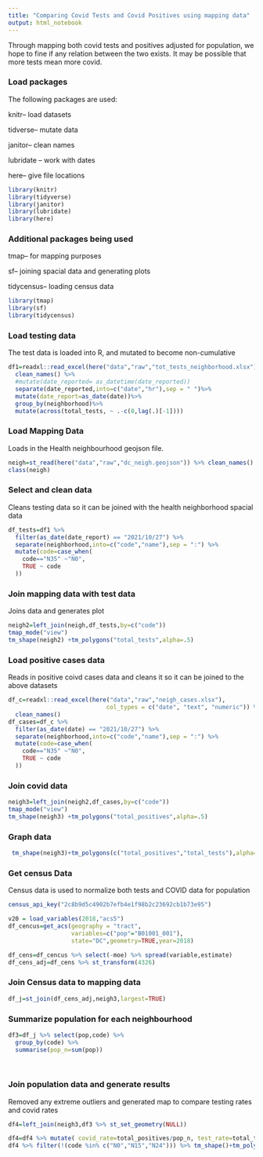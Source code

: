 ```yaml
---
title: "Comparing Covid Tests and Covid Positives using mapping data"
output: html_notebook
---
```


Through mapping both covid tests and positives adjusted for population, we hope to fine if any relation between the two exists. It may be possible that more tests mean more covid.

### Load packages

The following packages are used:

knitr-- load datasets

tidverse-- mutate data

janitor-- clean names

lubridate -- work with dates

here-- give file locations

```r
library(knitr)
library(tidyverse)
library(janitor)
library(lubridate)
library(here)
```


### Additional packages being used

tmap-- for mapping purposes

sf-- joining spacial data and generating plots

tidycensus-- loading census data

```r
library(tmap)
library(sf)
library(tidycensus)
```

### Load testing data

The test data is loaded into R, and mutated to become non-cumulative

```r
df1=readxl::read_excel(here("data","raw","tot_tests_neighborhood.xlsx")) %>% 
  clean_names() %>%
  #mutate(date_reported= as_datetime(date_reported))
  separate(date_reported,into=c("date","hr"),sep = " ")%>%
  mutate(date_report=as_date(date))%>%
  group_by(neighborhood)%>%
  mutate(across(total_tests, ~ .-c(0,lag(.)[-1])))
```


### Load Mapping Data

Loads in the Health neighbourhood geojson file.

```r
neigh=st_read(here("data","raw","dc_neigh.geojson")) %>% clean_names()
class(neigh)
```

### Select and clean data

Cleans testing data so it can be joined with the health neighborhood spacial data

```r
df_tests=df1 %>%
  filter(as_date(date_report) == "2021/10/27") %>% 
  separate(neighborhood,into=c("code","name"),sep = ":") %>% 
  mutate(code=case_when(
    code=="N35" ~"N0",
    TRUE ~ code
  ))
```

### Join mapping data with test data

Joins data and generates plot

```r
neigh2=left_join(neigh,df_tests,by=c("code")) 
tmap_mode("view")
tm_shape(neigh2) +tm_polygons("total_tests",alpha=.5)
```

### Load positive cases data

Reads in positive coivd cases data and cleans it so it can be joined to the above datasets

```r
df_c=readxl::read_excel(here("data","raw","neigh_cases.xlsx"),
                            col_types = c("date", "text", "numeric")) %>% 
  clean_names() 
df_cases=df_c %>%
  filter(as_date(date) == "2021/10/27") %>% 
  separate(neighborhood,into=c("code","name"),sep = ":") %>%
  mutate(code=case_when(
    code=="N35" ~"N0",
    TRUE ~ code
  ))
```

### Join covid data

```r
neigh3=left_join(neigh2,df_cases,by=c("code")) 
tmap_mode("view")
tm_shape(neigh3) +tm_polygons("total_positives",alpha=.5)
```

### Graph data

```r
 tm_shape(neigh3)+tm_polygons(c("total_positives","total_tests"),alpha=.5)
```

### Get census Data

Census data is used to normalize both tests and COVID data for population

```r
census_api_key("2c8b9d5c4902b7efb4e1f98b2c23692cb1b73e95")

v20 = load_variables(2018,"acs5")
df_cencus=get_acs(geography = "tract",
                  variables=c("pop"="B01001_001"),
                  state="DC",geometry=TRUE,year=2018) 

df_cens=df_cencus %>% select(-moe) %>% spread(variable,estimate) 
df_cens_adj=df_cens %>% st_transform(4326)
```

### Join Census data to mapping data
```r
df_j=st_join(df_cens_adj,neigh3,largest=TRUE)
```

### Summarize population for each neighbourhood
```r
df3=df_j %>% select(pop,code) %>%
  group_by(code) %>%
  summarise(pop_n=sum(pop))
            
            
```

### Join population data and generate results

Removed any extreme outliers and generated map to compare testing rates and covid rates

```r
df4=left_join(neigh3,df3 %>% st_set_geometry(NULL))

df4=df4 %>% mutate( covid_rate=total_positives/pop_n, test_rate=total_tests/pop_n)
df4 %>% filter(!(code %in% c("N0","N15","N24"))) %>% tm_shape()+tm_polygons(c("covid_rate","test_rate"))
```


